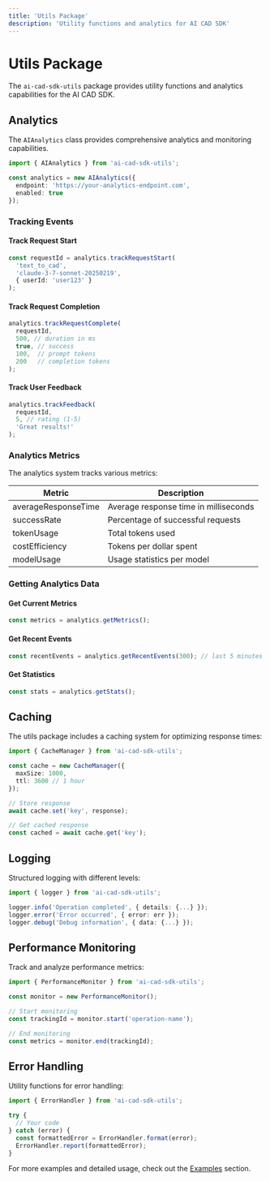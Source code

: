 ```yaml
---
title: 'Utils Package'
description: 'Utility functions and analytics for AI CAD SDK'
---
```


# Utils Package

The `ai-cad-sdk-utils` package provides utility functions and analytics capabilities for the AI CAD SDK.

## Analytics

The `AIAnalytics` class provides comprehensive analytics and monitoring capabilities.

```typescript
import { AIAnalytics } from 'ai-cad-sdk-utils';

const analytics = new AIAnalytics({
  endpoint: 'https://your-analytics-endpoint.com',
  enabled: true
});
```

### Tracking Events

#### Track Request Start
```typescript
const requestId = analytics.trackRequestStart(
  'text_to_cad',
  'claude-3-7-sonnet-20250219',
  { userId: 'user123' }
);
```

#### Track Request Completion
```typescript
analytics.trackRequestComplete(
  requestId,
  500, // duration in ms
  true, // success
  100,  // prompt tokens
  200   // completion tokens
);
```

#### Track User Feedback
```typescript
analytics.trackFeedback(
  requestId,
  5, // rating (1-5)
  'Great results!'
);
```

### Analytics Metrics

The analytics system tracks various metrics:

| Metric | Description |
|--------|-------------|
| averageResponseTime | Average response time in milliseconds |
| successRate | Percentage of successful requests |
| tokenUsage | Total tokens used |
| costEfficiency | Tokens per dollar spent |
| modelUsage | Usage statistics per model |

### Getting Analytics Data

#### Get Current Metrics
```typescript
const metrics = analytics.getMetrics();
```

#### Get Recent Events
```typescript
const recentEvents = analytics.getRecentEvents(300); // last 5 minutes
```

#### Get Statistics
```typescript
const stats = analytics.getStats();
```

## Caching

The utils package includes a caching system for optimizing response times:

```typescript
import { CacheManager } from 'ai-cad-sdk-utils';

const cache = new CacheManager({
  maxSize: 1000,
  ttl: 3600 // 1 hour
});

// Store response
await cache.set('key', response);

// Get cached response
const cached = await cache.get('key');
```

## Logging

Structured logging with different levels:

```typescript
import { logger } from 'ai-cad-sdk-utils';

logger.info('Operation completed', { details: {...} });
logger.error('Error occurred', { error: err });
logger.debug('Debug information', { data: {...} });
```

## Performance Monitoring

Track and analyze performance metrics:

```typescript
import { PerformanceMonitor } from 'ai-cad-sdk-utils';

const monitor = new PerformanceMonitor();

// Start monitoring
const trackingId = monitor.start('operation-name');

// End monitoring
const metrics = monitor.end(trackingId);
```

## Error Handling

Utility functions for error handling:

```typescript
import { ErrorHandler } from 'ai-cad-sdk-utils';

try {
  // Your code
} catch (error) {
  const formattedError = ErrorHandler.format(error);
  ErrorHandler.report(formattedError);
}
```

For more examples and detailed usage, check out the [Examples](/docs/examples/basic-usage) section. 